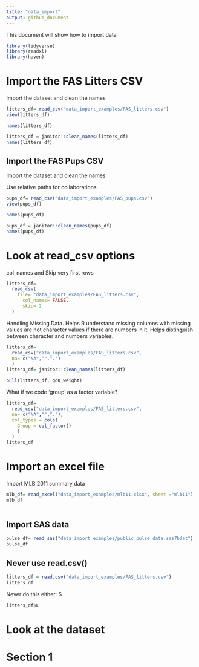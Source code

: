 ```yaml
---
title: "data_import"
output: github_document
---
```

This document will show how to import data 



```r
library(tidyverse)
library(readxl)
library(haven)
```

# Import the FAS Litters CSV 

Import the dataset and clean the names
```r
litters_df= read_csv("data_import_examples/FAS_litters.csv")
view(litters_df)

names(litters_df)

litters_df = janitor::clean_names(litters_df)
names(litters_df)
```

## Import the FAS Pups CSV 

Import the dataset and clean the names

Use relative paths for collaborations

```r
pups_df= read_csv("data_import_examples/FAS_pups.csv")
view(pups_df)

names(pups_df)

pups_df = janitor::clean_names(pups_df)
names(pups_df)
```


# Look at read_csv options 

col_names and Skip very first rows 

```r
litters_df= 
  read_csv(
    file= "data_import_examples/FAS_litters.csv",
      col_names= FALSE, 
      skip= 2
  )
```

Handling Missing Data. Helps R understand missing columns with missing values are not character values if there are numbers in it. Helps distinguish between character and numbers variables. 

```r
litters_df= 
  read_csv("data_import_examples/FAS_litters.csv",
  na= c("NA","",".")
  )
litters_df= janitor::clean_names(litters_df)

pull(litters_df, gd0_weight)
```

What if we code 'group' as a factor variable?

```r
litters_df= 
  read_csv("data_import_examples/FAS_litters.csv",
  na= c("NA","","."),
  col_types = cols(
    Group = col_factor()
    )
  )
litters_df
```

# Import an excel file 

Import MLB 2011 summary data 
```r

mlb_df= read_excel("data_import_examples/mlb11.xlsx", sheet ="mlb11")
mlb_df
  
```

## Import SAS data

```r
pulse_df= read_sas("data_import_examples/public_pulse_data.sas7bdat")
pulse_df
```

## Never use read.csv() 

```r
litters_df = read.csv("data_import_examples/FAS_litters.csv")
litters_df
```

Never do this either: $ 
```r
litters_df$L 
```



# Look at the dataset

# Section 1